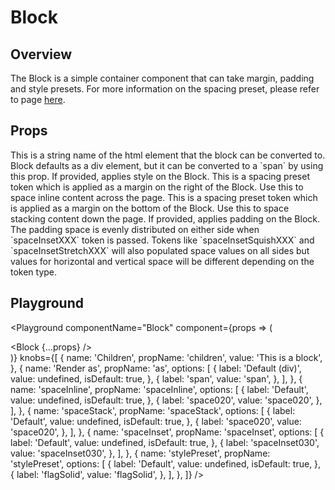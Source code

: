 

# Block

## Overview

The Block is a simple container component that can take margin, padding and style presets.
For more information on the spacing preset, please refer to page [here](/theming/presets/space-presets).

## Props

<LegacyBlock marginTop="sizing040">
  <Prop name="as" type="string" default="div">
    This is a string name of the html element that the block can be converted
    to. Block defaults as a div element, but it can be converted to a `span` by
    using this prop.
  </Prop>
  <Prop name="stylePreset" type="MQ<string>">
    If provided, applies style on the Block.
  </Prop>
  <Prop name="spaceInline" type="MQ<string>">
    This is a spacing preset token which is applied as a margin on the right of
    the Block. Use this to space inline content across the page.
  </Prop>
  <Prop name="spaceStack" type="MQ<string>">
    This is a spacing preset token which is applied as a margin on the bottom of
    the Block. Use this to space stacking content down the page.
  </Prop>
  <Prop name="spaceInset" type="MQ<string>">
    If provided, applies padding on the Block. 
    The padding space is evenly distributed on either side when `spaceInsetXXX` token is passed.
    Tokens like `spaceInsetSquishXXX` and `spaceInsetStretchXXX` will also populated space values on all sides
    but values for horizontal and vertical space will be different depending on the token type.
  </Prop>
</LegacyBlock>

## Playground

<Playground
  componentName="Block"
  component={props => (
    <div>
      <LegacyBlock
        height="sizing060"
        width="sizing120"
        backgroundColor="blue080"
      />
      <Block {...props} />
      <LegacyBlock
        height="sizing060"
        width="sizing120"
        backgroundColor="blue080"
      />
    </div>
  )}
  knobs={[
    {
      name: 'Children',
      propName: 'children',
      value: 'This is a block',
    },
    {
      name: 'Render as',
      propName: 'as',
      options: [
        {
          label: 'Default (div)',
          value: undefined,
          isDefault: true,
        },
        {
          label: 'span',
          value: 'span',
        },
      ],
    },
    {
      name: 'spaceInline',
      propName: 'spaceInline',
      options: [
        {
          label: 'Default',
          value: undefined,
          isDefault: true,
        },
        {
          label: 'space020',
          value: 'space020',
        },
      ],
    },
    {
      name: 'spaceStack',
      propName: 'spaceStack',
      options: [
        {
          label: 'Default',
          value: undefined,
          isDefault: true,
        },
        {
          label: 'space020',
          value: 'space020',
        },
      ],
    },
    {
      name: 'spaceInset',
      propName: 'spaceInset',
      options: [
        {
          label: 'Default',
          value: undefined,
          isDefault: true,
        },
        {
          label: 'spaceInset030',
          value: 'spaceInset030',
        },
      ],
    },
    {
      name: 'stylePreset',
      propName: 'stylePreset',
      options: [
        {
          label: 'Default',
          value: undefined,
          isDefault: true,
        },
        {
          label: 'flagSolid',
          value: 'flagSolid',
        },
      ],
    },
  ]}
/>
